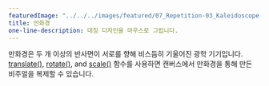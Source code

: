 ---
featuredImage: "../../../images/featured/07_Repetition-03_Kaleidoscope-thumbnail.png"
title: 만화경
one-line-description: 대칭 디자인을 마우스로 그립니다.
---

만화경은 두 개 이상의 반사면이 서로를 향해 비스듬히 기울어진 광학 기기입니다.
<a href="https://p5js.org/reference/#/p5/translate" target="_blank">translate()</a>,
<a href="https://p5js.org/reference/#/p5/rotate" target="_blank">rotate()</a>,
and <a href="https://p5js.org/reference/#/p5/scale" target="_blank">scale()</a> 함수를 사용하면 캔버스에서 만화경을 통해 만든 비주얼을 복제할 수 있습니다.
